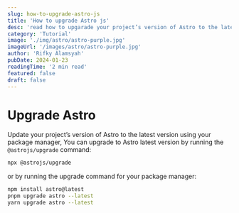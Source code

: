 ```yaml
---
slug: how-to-upgrade-astro-js
title: 'How to upgrade Astro js'
desc: 'read how to upgarade your project’s version of Astro to the latest version'
category: 'Tutorial'
image: './img/astro/astro-purple.jpg'
imageUrl: '/images/astro/astro-purple.jpg'
author: 'Rifky Alamsyah'
pubDate: 2024-01-23
readingTime: '2 min read'
featured: false
draft: false
---
```


# Upgrade Astro

Update your project’s version of Astro to the latest version using your package manager, You can upgrade to Astro latest version by running the `@astrojs/upgrade` command:

```sh
npx @astrojs/upgrade
```

or by running the upgrade command for your package manager:

```sh
npm install astro@latest
pnpm upgrade astro --latest
yarn upgrade astro --latest
```
